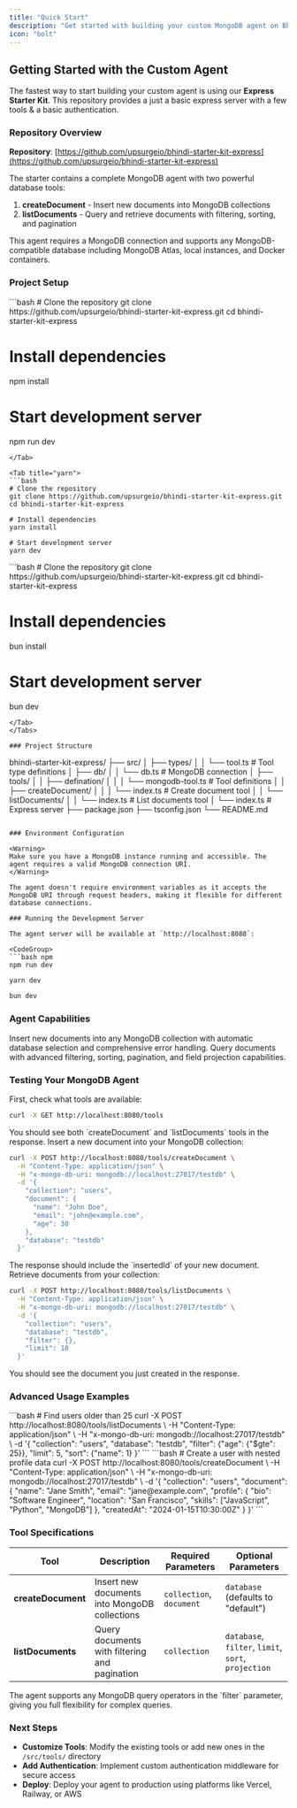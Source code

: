 ```yaml
---
title: "Quick Start"
description: "Get started with building your custom MongoDB agent on Bhindi Platform"
icon: "bolt"
---
```


## Getting Started with the Custom Agent

The fastest way to start building your custom agent is using our **Express Starter Kit**. This repository provides a just a basic express server with a few tools & a basic authentication.

### Repository Overview

**Repository**: [https://github.com/upsurgeio/bhindi-starter-kit-express](https://github.com/upsurgeio/bhindi-starter-kit-express)

The starter contains a complete MongoDB agent with two powerful database tools:

1. **createDocument** - Insert new documents into MongoDB collections
2. **listDocuments** - Query and retrieve documents with filtering, sorting, and pagination

<Note>
  This agent requires a MongoDB connection and supports any MongoDB-compatible
  database including MongoDB Atlas, local instances, and Docker containers.
</Note>

### Project Setup

<Tabs>
<Tab title="npm">
```bash
# Clone the repository
git clone https://github.com/upsurgeio/bhindi-starter-kit-express.git
cd bhindi-starter-kit-express

# Install dependencies

npm install

# Start development server

npm run dev

````
</Tab>

<Tab title="yarn">
```bash
# Clone the repository
git clone https://github.com/upsurgeio/bhindi-starter-kit-express.git
cd bhindi-starter-kit-express

# Install dependencies
yarn install

# Start development server
yarn dev
````

</Tab>

<Tab title="bun">
```bash
# Clone the repository
git clone https://github.com/upsurgeio/bhindi-starter-kit-express.git
cd bhindi-starter-kit-express

# Install dependencies

bun install

# Start development server

bun dev

```
</Tab>
</Tabs>

### Project Structure

```

bhindi-starter-kit-express/
├── src/
│ ├── types/
│ │ └── tool.ts # Tool type definitions
│ ├── db/
│ │ └── db.ts # MongoDB connection
│ ├── tools/
│ │ ├── defination/
│ │ │ └── mongodb-tool.ts # Tool definitions
│ │ ├── createDocument/
│ │ │ └── index.ts # Create document tool
│ │ └── listDocuments/
│ │ └── index.ts # List documents tool
│ └── index.ts # Express server
├── package.json
├── tsconfig.json
└── README.md

````

### Environment Configuration

<Warning>
Make sure you have a MongoDB instance running and accessible. The agent requires a valid MongoDB connection URI.
</Warning>

The agent doesn't require environment variables as it accepts the MongoDB URI through request headers, making it flexible for different database connections.

### Running the Development Server

The agent server will be available at `http://localhost:8080`:

<CodeGroup>
```bash npm
npm run dev
````

```bash yarn
yarn dev
```

```bash bun
bun dev
```

</CodeGroup>

### Agent Capabilities

<CardGroup cols={2}>
<Card title="Create Documents" icon="plus">
Insert new documents into any MongoDB collection with automatic database selection and comprehensive error handling.
</Card>

<Card title="List Documents" icon="list">
Query documents with advanced filtering, sorting, pagination, and field projection capabilities.
</Card>
</CardGroup>

### Testing Your MongoDB Agent

<Steps>
<Step title="Get Available Tools">
First, check what tools are available:

```bash
curl -X GET http://localhost:8080/tools
```

<Check>
You should see both `createDocument` and `listDocuments` tools in the response.
</Check>
</Step>

<Step title="Create a Document">
Insert a new document into your MongoDB collection:

```bash
curl -X POST http://localhost:8080/tools/createDocument \
  -H "Content-Type: application/json" \
  -H "x-mongo-db-uri: mongodb://localhost:27017/testdb" \
  -d '{
    "collection": "users",
    "document": {
      "name": "John Doe",
      "email": "john@example.com",
      "age": 30
    },
    "database": "testdb"
  }'
```

<Check>
The response should include the `insertedId` of your new document.
</Check>
</Step>

<Step title="List Documents">
Retrieve documents from your collection:

```bash
curl -X POST http://localhost:8080/tools/listDocuments \
  -H "Content-Type: application/json" \
  -H "x-mongo-db-uri: mongodb://localhost:27017/testdb" \
  -d '{
    "collection": "users",
    "database": "testdb",
    "filter": {},
    "limit": 10
  }'
```

<Check>
You should see the document you just created in the response.
</Check>
</Step>
</Steps>

### Advanced Usage Examples

<Accordion title="Filtering Documents">
```bash
# Find users older than 25
curl -X POST http://localhost:8080/tools/listDocuments \
  -H "Content-Type: application/json" \
  -H "x-mongo-db-uri: mongodb://localhost:27017/testdb" \
  -d '{
    "collection": "users",
    "database": "testdb",
    "filter": {"age": {"$gte": 25}},
    "limit": 5,
    "sort": {"name": 1}
  }'
```
</Accordion>

<Accordion title="Complex Document Creation">
```bash
# Create a user with nested profile data
curl -X POST http://localhost:8080/tools/createDocument \
  -H "Content-Type: application/json" \
  -H "x-mongo-db-uri: mongodb://localhost:27017/testdb" \
  -d '{
    "collection": "users",
    "document": {
      "name": "Jane Smith",
      "email": "jane@example.com",
      "profile": {
        "bio": "Software Engineer",
        "location": "San Francisco",
        "skills": ["JavaScript", "Python", "MongoDB"]
      },
      "createdAt": "2024-01-15T10:30:00Z"
    }
  }'
```
</Accordion>

### Tool Specifications

| Tool               | Description                                   | Required Parameters      | Optional Parameters                                 |
| ------------------ | --------------------------------------------- | ------------------------ | --------------------------------------------------- |
| **createDocument** | Insert new documents into MongoDB collections | `collection`, `document` | `database` (defaults to "default")                  |
| **listDocuments**  | Query documents with filtering and pagination | `collection`             | `database`, `filter`, `limit`, `sort`, `projection` |

<Tip>
  The agent supports any MongoDB query operators in the `filter` parameter,
  giving you full flexibility for complex queries.
</Tip>

### Next Steps

- **Customize Tools**: Modify the existing tools or add new ones in the `/src/tools/` directory
- **Add Authentication**: Implement custom authentication middleware for secure access
- **Deploy**: Deploy your agent to production using platforms like Vercel, Railway, or AWS
